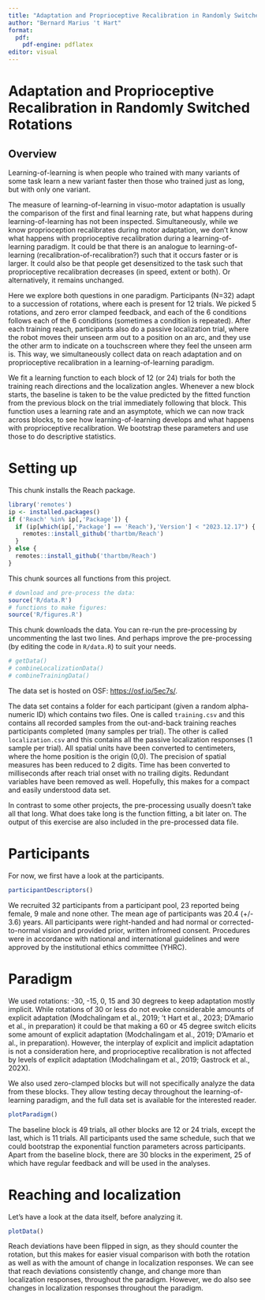 ```yaml
---
title: "Adaptation and Proprioceptive Recalibration in Randomly Switched Rotations"
author: "Bernard Marius 't Hart"
format: 
  pdf:
    pdf-engine: pdflatex
editor: visual
---
```


# Adaptation and Proprioceptive Recalibration in Randomly Switched Rotations

## Overview

Learning-of-learning is when people who trained with many variants of some task learn a new variant faster then those who trained just as long, but with only one variant.

The measure of learning-of-learning in visuo-motor adaptation is usually the comparison of the first and final learning rate, but what happens during learning-of-learning has not been inspected. Simultaneously, while we know proprioception recalibrates during motor adaptation, we don't know what happens with proprioceptive recalibration during a learning-of-learning paradigm. It could be that there is an analogue to learning-of-learning (recalibration-of-recalibration?) such that it occurs faster or is larger. It could also be that people get desensitized to the task such that proprioceptive recalibration decreases (in speed, extent or both). Or alternatively, it remains unchanged.

Here we explore both questions in one paradigm. Participants (N=32) adapt to a succession of rotations, where each is present for 12 trials. We picked 5 rotations, and zero error clamped feedback, and each of the 6 conditions follows each of the 6 conditions (sometimes a condition is repeated). After each training reach, participants also do a passive localization trial, where the robot moves their unseen arm out to a position on an arc, and they use the other arm to indicate on a touchscreen where they feel the unseen arm is. This way, we simultaneously collect data on reach adaptation and on proprioceptive recalibration in a learning-of-learning paradigm.

We fit a learning function to each block of 12 (or 24) trials for both the training reach directions and the localization angles. Whenever a new block starts, the baseline is taken to be the value predicted by the fitted function from the previous block on the trial immediately following that block. This function uses a learning rate and an asymptote, which we can now track across blocks, to see how learning-of-learning develops and what happens with proprioceptive recalibration. We bootstrap these parameters and use those to do descriptive statistics.

# Setting up

This chunk installs the Reach package.

```r
library('remotes')
ip <- installed.packages()
if ('Reach' %in% ip[,'Package']) {
  if (ip[which(ip[,'Package'] == 'Reach'),'Version'] < "2023.12.17") {
    remotes::install_github('thartbm/Reach')
  }
} else {
  remotes::install_github('thartbm/Reach')
}
```

This chunk sources all functions from this project.

```r
# download and pre-process the data:
source('R/data.R')
# functions to make figures:
source('R/figures.R')
```

This chunk downloads the data. You can re-run the pre-processing by uncommenting the last two lines. And perhaps improve the pre-processing (by editing the code in `R/data.R`) to suit your needs.

```r
# getData()
# combineLocalizationData()
# combineTrainingData()
```

The data set is hosted on OSF: [https://osf.io/5ec7s/](https://osf.io/5ec7s/).

The data set contains a folder for each participant (given a random alpha-numeric ID) which contains two files. One is called `training.csv` and this contains all recorded samples from the out-and-back training reaches participants completed (many samples per trial). The other is called `localization.csv` and this contains all the passive localization responses (1 sample per trial). All spatial units have been converted to centimeters, where the home position is the origin (0,0). The precision of spatial measures has been reduced to 2 digits. Time has been converted to milliseconds after reach trial onset with no trailing digits. Redundant variables have been removed as well. Hopefully, this makes for a compact and easily understood data set.

In contrast to some other projects, the pre-processing usually doesn't take all that long. What does take long is the function fitting, a bit later on. The output of this exercise are also included in the pre-processed data file.

# Participants

For now, we first have a look at the participants.

```r
participantDescriptors()
```

We recruited 32 participants from a participant pool, 23 reported being female, 9 male and none other. The mean age of participants was 20.4 (+/- 3.6) years. All participants were right-handed and had normal or corrected-to-normal vision and provided prior, written infromed consent. Procedures were in accordance with national and international guidelines and were approved by the institutional ethics committee (YHRC).

# Paradigm

We used rotations: -30, -15, 0, 15 and 30 degrees to keep adaptation mostly implicit. While rotations of 30 or less do not evoke considerable amounts of explicit adaptation (Modchalingam et al., 2019; 't Hart et al., 2023; D'Amario et al., in preparation) it could be that making a 60 or 45 degree switch elicits some amount of explicit adaptation (Modchalingam et al., 2019; D'Amario et al., in preparation). However, the interplay of explicit and implicit adaptation is not a consideration here, and proprioceptive recalibration is not affected by levels of explicit adaptation (Modchalingam et al., 2019; Gastrock et al., 202X).

We also used zero-clamped blocks but will not specifically analyze the data from these blocks. They allow testing decay throughout the learning-of-learning paradigm, and the full data set is available for the interested reader.

```r
plotParadigm()
```

The baseline block is 49 trials, all other blocks are 12 or 24 trials, except the last, which is 11 trials. All participants used the same schedule, such that we could bootstrap the exponential function parameters across participants. Apart from the baseline block, there are 30 blocks in the experiment, 25 of which have regular feedback and will be used in the analyses.

# Reaching and localization

Let's have a look at the data itself, before analyzing it.

```r
plotData()
```

Reach deviations have been flipped in sign, as they should counter the rotation, but this makes for easier visual comparison with both the rotation as well as with the amount of change in localization responses. We can see that reach deviations consistently change, and change more than localization responses, throughout the paradigm. However, we do also see changes in localization responses throughout the paradigm.
